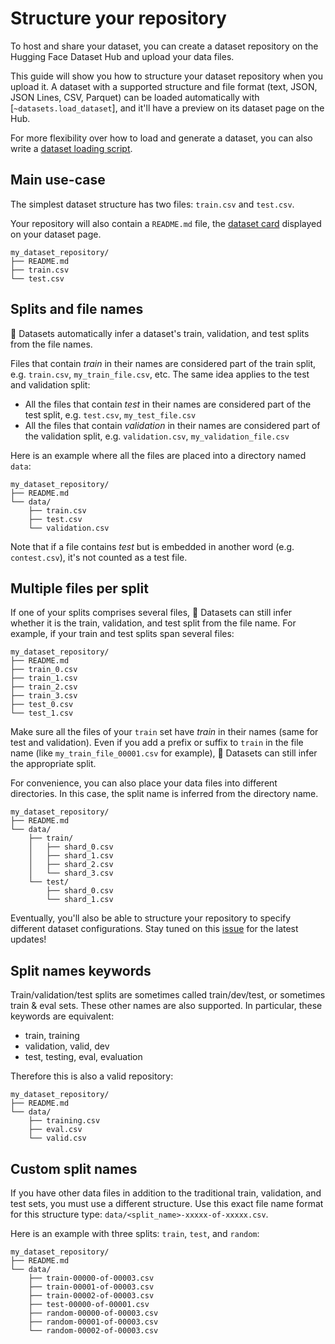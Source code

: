 # Structure your repository

To host and share your dataset, you can create a dataset repository on the Hugging Face Dataset Hub and upload your data files.

This guide will show you how to structure your dataset repository when you upload it.
A dataset with a supported structure and file format (text, JSON, JSON Lines, CSV, Parquet) can be loaded automatically with [`~datasets.load_dataset`], and it'll have a preview on its dataset page on the Hub.

For more flexibility over how to load and generate a dataset, you can also write a [dataset loading script](./dataset_script).

## Main use-case

The simplest dataset structure has two files: `train.csv` and `test.csv`.

Your repository will also contain a `README.md` file, the [dataset card](dataset_card) displayed on your dataset page.

```
my_dataset_repository/
├── README.md
├── train.csv
└── test.csv
```

## Splits and file names

🤗 Datasets automatically infer a dataset's train, validation, and test splits from the file names.

Files that contain *train* in their names are considered part of the train split, e.g. `train.csv`, `my_train_file.csv`, etc.
The same idea applies to the test and validation split:

- All the files that contain *test* in their names are considered part of the test split, e.g. `test.csv`, `my_test_file.csv`
- All the files that contain *validation* in their names are considered part of the validation split, e.g. `validation.csv`, `my_validation_file.csv`

Here is an example where all the files are placed into a directory named `data`:

```
my_dataset_repository/
├── README.md
└── data/
    ├── train.csv
    ├── test.csv
    └── validation.csv
```

Note that if a file contains *test* but is embedded in another word (e.g. `contest.csv`), it's not counted as a test file.

## Multiple files per split

If one of your splits comprises several files, 🤗 Datasets can still infer whether it is the train, validation, and test split from the file name.
For example, if your train and test splits span several files:

```
my_dataset_repository/
├── README.md
├── train_0.csv
├── train_1.csv
├── train_2.csv
├── train_3.csv
├── test_0.csv
└── test_1.csv
```

Make sure all the files of your `train` set have *train* in their names (same for test and validation).
Even if you add a prefix or suffix to `train` in the file name (like `my_train_file_00001.csv` for example),
🤗 Datasets can still infer the appropriate split.

For convenience, you can also place your data files into different directories.
In this case, the split name is inferred from the directory name.

```
my_dataset_repository/
├── README.md
└── data/
    ├── train/
    │   ├── shard_0.csv
    │   ├── shard_1.csv
    │   ├── shard_2.csv
    │   └── shard_3.csv
    └── test/
        ├── shard_0.csv
        └── shard_1.csv
```

<Tip>

Eventually, you'll also be able to structure your repository to specify different dataset configurations. Stay tuned on this [issue](https://github.com/huggingface/datasets/issues/4578) for the latest updates! 

</Tip>

## Split names keywords

Train/validation/test splits are sometimes called train/dev/test, or sometimes train & eval sets.
These other names are also supported.
In particular, these keywords are equivalent:

- train, training
- validation, valid, dev
- test, testing, eval, evaluation

Therefore this is also a valid repository:

```
my_dataset_repository/
├── README.md
└── data/
    ├── training.csv
    ├── eval.csv
    └── valid.csv
```


## Custom split names

If you have other data files in addition to the traditional train, validation, and test sets, you must use a different structure.
Use this exact file name format for this structure type: `data/<split_name>-xxxxx-of-xxxxx.csv`.

Here is an example with three splits: `train`, `test`, and `random`:

```
my_dataset_repository/
├── README.md
└── data/
    ├── train-00000-of-00003.csv
    ├── train-00001-of-00003.csv
    ├── train-00002-of-00003.csv
    ├── test-00000-of-00001.csv
    ├── random-00000-of-00003.csv
    ├── random-00001-of-00003.csv
    └── random-00002-of-00003.csv
```

